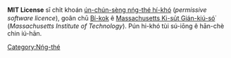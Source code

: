 '''MIT License''' sī chi̍t khoán [[ún-chún-sèng nńg-thé hí-khó]] (''permissive software licence''), goân chū [[Bí-kok]] ê [[Massachusetts Ki-su̍t Gián-kiú-só͘]] (''Massachusetts Institute of Technology''). Pún hi-khó tùi sú-iōng ê hān-chè chin iú-hān.

{{stub}}

[[Category:Nńg-thé]]